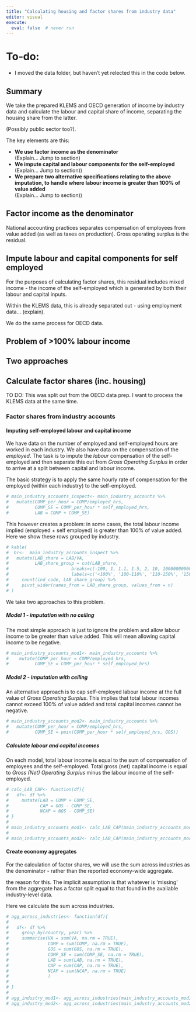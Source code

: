 ```yaml
---
title: "Calculating housing and factor shares from industry data"
editor: visual
execute:
  eval: false  # never run
---
```


# To-do:

- I moved the data folder, but haven't yet relected this in the code below.

## Summary

We take the prepared KLEMS and OECD generation of income by industry data and calculate the labour and capital share of income, separating the housing share from the latter.

(Possibly public sector too?).

The key elements are this:

-   **We use factor income as the denominator\
    **(Explain... Jump to section)
-   **We impute capital and labour components for the self-employed**\
    (Explain... Jump to section))
-   **We prepare two alternative specifications relating to the above imputation, to handle where labour income is greater than 100% of value added**\
    (Explain... Jump to section)) \

## Factor income as the denominator

National accounting practices separates compensation of employees from value added (as well as taxes on production). Gross operating surplus is the residual.

## Impute labour and capital components for self employed

For the purposes of calculating factor shares, this residual includes mixed income - the income of the self-employed which is generated by both their labour and capital inputs.

Within the KLEMS data, this is already separated out - using employment data... (explain).

We do the same process for OECD data.

## Problem of \>100% labour income

## Two approaches

## Calculate factor shares (inc. housing)

TO DO: This was split out from the OECD data prep. I want to process the KLEMS data at the same time.

### Factor shares from industry accounts

#### Imputing self-employed labour and capital income

We have data on the number of employed and self-employed hours are worked in each industry. We also have data on the compensation of the *employed*. The task is to impute the *labour* compensation of the self-employed and then separate this out from *Gross Operating Surplus* in order to arrive at a split between capital and labour income.

The basic strategy is to apply the same hourly rate of compensation for the employed (within each industry) to the self-employed.

```r
# main_industry_accounts_inspect<- main_industry_accounts %>%
#   mutate(COMP_per_hour = COMP/employed_hrs,
#          COMP_SE = COMP_per_hour * self_employed_hrs,
#          LAB = COMP + COMP_SE)
```

This however creates a problem: in some cases, the total labour income implied (employed + self employed) is greater than 100% of value added. Here we show these rows grouped by industry.

```r
# kable(
#  br<-  main_industry_accounts_inspect %>%
#   mutate(LAB_share = LAB/VA,
#          LAB_share_group = cut(LAB_share,
#                        breaks=c(-100, 1, 1.1, 1.5, 2, 10, 1000000000000),
#                        labels=c('<100%', '100-110%', '110-150%', '150-200%', '200-1,000%', '1,000+'))) %>%
#     count(ind_code, LAB_share_group) %>%
#     pivot_wider(names_from = LAB_share_group, values_from = n)
# )


```

We take two approaches to this problem.

##### Model 1 - imputation with no ceiling

The most simple approach is just to ignore the problem and allow labour income to be greater than value added. This will mean allowing capital income to be negative.

```r
# main_industry_accounts_mod1<- main_industry_accounts %>%
#    mutate(COMP_per_hour = COMP/employed_hrs,
#          COMP_SE = COMP_per_hour * self_employed_hrs)
```

##### Model 2 - imputation with ceiling

An alternative approach is to cap self-employed labour income at the full value of *Gross Operating Surplus*. This implies that total labour incomes cannot exceed 100% of value added and total capital incomes cannot be negative.

```r
# main_industry_accounts_mod2<- main_industry_accounts %>%
#   mutate(COMP_per_hour = COMP/employed_hrs,
#          COMP_SE = pmin(COMP_per_hour * self_employed_hrs, GOS))
```

##### Calculate labour and capital incomes

On each model, total labour income is equal to the sum of compensation of employees and the self-employed. Total gross (net) capital income is equal to *Gross (Net) Operating Surplus* minus the labour income of the self-employed.

```r
# calc_LAB_CAP<- function(df){
#   df<- df %>%
#     mutate(LAB = COMP + COMP_SE,
#            CAP = GOS - COMP_SE,
#            NCAP = NOS - COMP_SE)
# }
# 
# main_industry_accounts_mod1<- calc_LAB_CAP(main_industry_accounts_mod1)
# 
# main_industry_accounts_mod2<- calc_LAB_CAP(main_industry_accounts_mod2)

```

#### Create economy aggregates

For the calculation of factor shares, we will use the sum across industries as the denominator - rather than the reported economy-wide aggregate.

the reason for this. The implicit assumption is that whatever is 'missing' from the aggregate has a factor split equal to that found in the available industry-level data.

Here we calculate the sum across industries.

```r

# agg_across_industries<- function(df){
#   
#   df<- df %>%
#     group_by(country, year) %>%
#     summarise(VA = sum(VA, na.rm = TRUE),
#               COMP = sum(COMP, na.rm = TRUE),
#               GOS = sum(GOS, na.rm = TRUE),
#               COMP_SE = sum(COMP_SE, na.rm = TRUE),
#               LAB = sum(LAB, na.rm = TRUE),
#               CAP = sum(CAP, na.rm = TRUE),
#               NCAP = sum(NCAP, na.rm = TRUE)
#               )
#  
# }
# 
# agg_industry_mod1<- agg_across_industries(main_industry_accounts_mod1)
# agg_industry_mod2<- agg_across_industries(main_industry_accounts_mod2)


```
